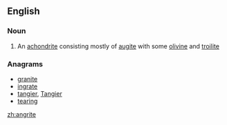 ==English==

===Noun===
{{en-noun}}

# An [[achondrite]] consisting mostly of [[augite]] with some [[olivine]] and [[troilite]]

===Anagrams===
* [[granite#English|granite]]
* [[ingrate#English|ingrate]]
* [[tangier#English|tangier]], [[Tangier#English|Tangier]]
* [[tearing#English|tearing]]

[[zh:angrite]]